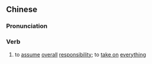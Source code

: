 {{also|总揽}}
==Chinese==
{{zh-forms|s=总揽}}

===Pronunciation===
{{zh-pron
|m=zǒnglǎn
|c=zung2 laam5
|mn=qz,xm,zz:chóng-lám
|cat=verb
}}

===Verb===
{{zh-verb}}

# to [[assume]] [[overall]] [[responsibility]]; to [[take on]] [[everything]]